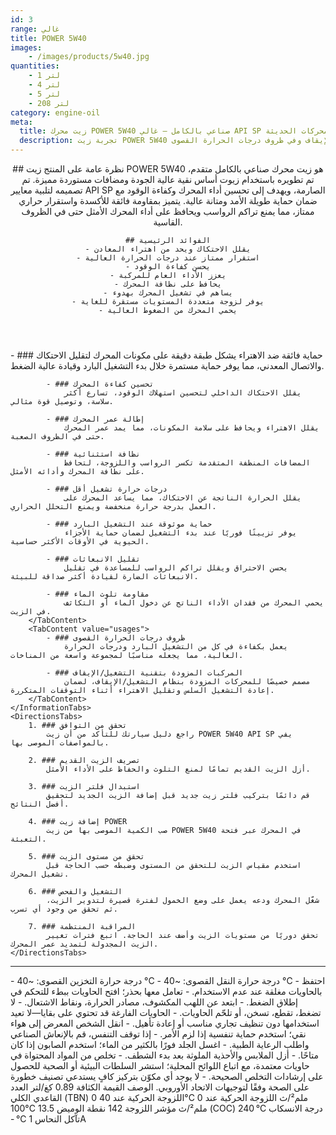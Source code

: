 ```yaml
---
id: 3
range: غالي
title: POWER 5W40
images:
    - /images/products/5w40.jpg
quantities:
    - 1 لتر
    - 4 لتر
    - 5 لتر
    - 208 لتر
category: engine-oil
meta:
  title: زيت محرك POWER 5W40 صناعي بالكامل – غالي API SP للمحركات الحديثة
  description: تجربة زيت POWER 5W40 عالي الأداء، صناعي بالكامل وغالي، مصمم لتحسين كفاءة الوقود وحماية المحرك وأداء موثوق عند التشغيل البارد. مثالي للمركبات المزودة بتقنية التشغيل/الإيقاف وفي ظروف درجات الحرارة القصوى.
---
```


<Header>
    ## نظرة عامة على المنتج
    زيت POWER 5W40 هو زيت محرك صناعي بالكامل متقدم، تم تطويره باستخدام زيوت أساس نقية عالية الجودة ومضافات مستوردة مميزة. تم تصميمه لتلبية معايير API SP الصارمة، ويهدف إلى تحسين أداء المحرك وكفاءة الوقود مع ضمان حماية طويلة الأمد ومتانة عالية. يتميز بمقاومة فائقة للأكسدة واستقرار حراري ممتاز، مما يمنع تراكم الرواسب ويحافظ على أداء المحرك الأمثل حتى في الظروف القاسية.

    ## الفوائد الرئيسية
    - يقلل الاحتكاك ويحد من اهتراء المعادن
    - استقرار ممتاز عند درجات الحرارة العالية
    - يحسن كفاءة الوقود
    - يعزز الأداء العام للمركبة
    - يحافظ على نظافة المحرك
    - يساهم في تشغيل المحرك بهدوء
    - يوفر لزوجة متعددة المستويات مستقرة للغاية
    - يحمي المحرك من الضغوط العالية
</Header>

<Section>
    <InformationTabs>
        <TabContent value="core">
            - ### حماية فائقة ضد الاهتراء
                يشكل طبقة دقيقة على مكونات المحرك لتقليل الاحتكاك والاتصال المعدني، مما يوفر حماية مستمرة خلال بدء التشغيل البارد وقيادة عالية الضغط.

            - ### تحسين كفاءة المحرك
                يقلل الاحتكاك الداخلي لتحسين استهلاك الوقود، تسارع أكثر سلاسة، وتوصيل قوة مثالي.

            - ### إطالة عمر المحرك
                يقلل الاهتراء ويحافظ على سلامة المكونات، مما يمد عمر المحرك حتى في الظروف الصعبة.
    
            - ### نظافة استثنائية
                المضافات المنظفة المتقدمة تكسر الرواسب واللزوجة، لتحافظ على نظافة المحرك وأدائه الأمثل.
    
            - ### درجات حرارة تشغيل أقل
                يقلل الحرارة الناتجة عن الاحتكاك، مما يساعد المحرك على العمل بدرجة حرارة منخفضة ويمنع التحلل الحراري.
    
            - ### حماية موثوقة عند التشغيل البارد
                يوفر تزييتًا فوريًا عند بدء التشغيل لضمان حماية الأجزاء الحيوية في الأوقات الأكثر حساسية. 
    
            - ### تقليل الانبعاثات
                يحسن الاحتراق ويقلل تراكم الرواسب للمساعدة في تقليل الانبعاثات الضارة لقيادة أكثر صداقة للبيئة.
    
            - ### مقاومة تلوث الماء
                يحمي المحرك من فقدان الأداء الناتج عن دخول الماء أو التكاثف في الزيت.
        </TabContent>
        <TabContent value="usages">
            - ### ظروف درجات الحرارة القصوى
                يعمل بكفاءة في كل من التشغيل البارد ودرجات الحرارة العالية، مما يجعله مناسبًا لمجموعة واسعة من المناخات.

            - ### المركبات المزودة بتقنية التشغيل/الإيقاف
                مصمم خصيصًا للمحركات المزودة بنظام التشغيل/الإيقاف، لضمان إعادة التشغيل السلس وتقليل الاهتراء أثناء التوقفات المتكررة.
        </TabContent>
    </InformationTabs>
    <DirectionsTabs>
        1. ### تحقق من التوافق
            راجع دليل سيارتك للتأكد من أن زيت POWER 5W40 API SP يفي بالمواصفات الموصى بها.
   
        2. ### تصريف الزيت القديم
            أزل الزيت القديم تمامًا لمنع التلوث والحفاظ على الأداء الأمثل.
   
        3. ### استبدال فلتر الزيت
            قم دائمًا بتركيب فلتر زيت جديد قبل إضافة الزيت الجديد لتحقيق أفضل النتائج.
   
        4. ### إضافة زيت POWER
            صب الكمية الموصى بها من زيت POWER 5W40 في المحرك عبر فتحة التعبئة.
   
        5. ### تحقق من مستوى الزيت
            استخدم مقياس الزيت للتحقق من المستوى وضبطه حسب الحاجة قبل تشغيل المحرك.
   
        6. ### التشغيل والفحص
            شغّل المحرك ودعه يعمل على وضع الخمول لفترة قصيرة لتدوير الزيت، ثم تحقق من وجود أي تسرب.
   
        7. ### المراقبة المنتظمة
            تحقق دوريًا من مستويات الزيت وأضف عند الحاجة. اتبع فترات تغيير الزيت المجدولة لتمديد عمر المحرك.
    </DirectionsTabs>
</Section>

***

<Section>
    <SafetyTabs>
        <TabContent value="handling">
            - درجة حرارة التخزين القصوى: ~40 °C
            - درجة حرارة النقل القصوى: ~40 °C
            - احتفظ بالحاويات مغلقة عند عدم الاستخدام.
            - تعامل معها بحذر؛ افتح الحاويات ببطء للتحكم في إطلاق الضغط.
            - ابتعد عن اللهب المكشوف، مصادر الحرارة، ونقاط الاشتعال.
            - لا تضغط، تقطع، تسخن، أو تلحّم الحاويات.
            - الحاويات الفارغة قد تحتوي على بقايا—لا تعيد استخدامها دون تنظيف تجاري مناسب أو إعادة تأهيل.
        </TabContent>
        <TabContent value="first-aid">
            - انقل الشخص المعرض إلى هواء نقي؛ استخدم حماية تنفسية إذا لزم الأمر.
            - إذا توقف التنفس، قم بالإنعاش الصناعي واطلب الرعاية الطبية.
            - اغسل الجلد فورًا بالكثير من الماء؛ استخدم الصابون إذا كان متاحًا.
            - أزل الملابس والأحذية الملوثة بعد بدء الشطف.
        </TabContent>
        <TabContent value="disposal">
            - تخلص من المواد المحتواة في حاويات معتمدة، مع اتباع اللوائح المحلية؛ استشر السلطات البيئية أو الصحية للحصول على إرشادات التخلص الصحيحة.
        </TabContent>
        <TabContent value="hazardous">
            - لا يوجد أي مكوّن بتركيز كافٍ يستدعي تصنيف خطورة على الصحة وفقًا لتوجيهات الاتحاد الأوروبي.
        </TabContent>
    </SafetyTabs>
  
   <Table>
  <TableHeader>
    <TableRow>
      <TableHead>الوصف</TableHead>
      <TableHead>القيمة</TableHead>
    </TableRow>
  </TableHeader>
  <TableBody>
    <TableRow>
      <TableCell>الكثافة</TableCell>
      <TableCell>0.89 كغ/لتر</TableCell>
    </TableRow>
    <TableRow>
      <TableCell>العدد القاعدي الكلي (TBN)</TableCell>
      <TableCell>0</TableCell>
    </TableRow>
    <TableRow>
      <TableCell>اللزوجة الحركية عند 40°C</TableCell>
      <TableCell>0 ملم²/ث</TableCell>
    </TableRow>
    <TableRow>
      <TableCell>اللزوجة الحركية عند 100°C</TableCell>
      <TableCell>13.5 ملم²/ث</TableCell>
    </TableRow>
    <TableRow>
      <TableCell>مؤشر اللزوجة</TableCell>
      <TableCell>142</TableCell>
    </TableRow>
    <TableRow>
      <TableCell>نقطة الوميض (COC)</TableCell>
      <TableCell>240 °C</TableCell>
    </TableRow>
    <TableRow>
      <TableCell>درجة الانسكاب</TableCell>
      <TableCell>- °C</TableCell>
    </TableRow>
    <TableRow>
      <TableCell>تآكل النحاس</TableCell>
      <TableCell>1A</TableCell>
    </TableRow>
  </TableBody>
</Table>
</Section>
